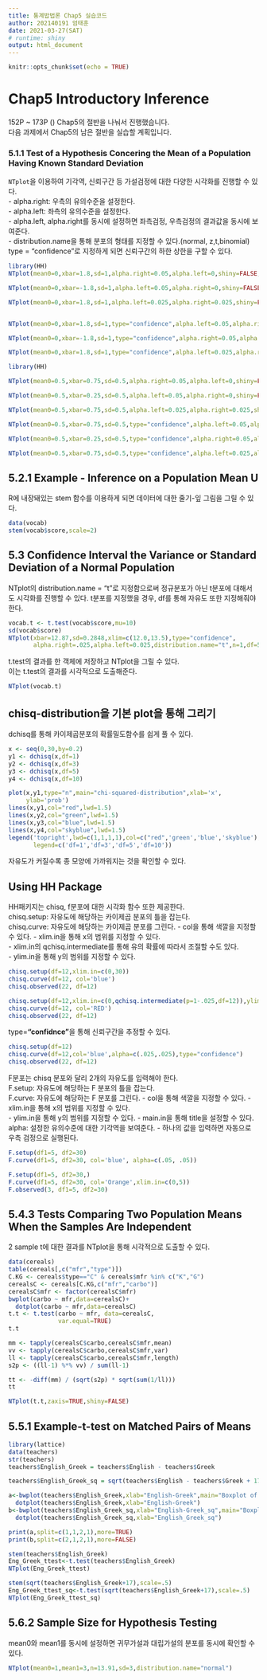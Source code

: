 ```yaml
---
title: 통계밥법론 Chap5 실습코드
author: 202140191 엄태훈
date: 2021-03-27(SAT)
# runtime: shiny
output: html_document
---
```


```r
knitr::opts_chunk$set(echo = TRUE)
```

# Chap5 Introductory Inference 
152P ~ 173P () Chap5의 절반을 나눠서 진행했습니다.  
다음 과제에서 Chap5의 남은 절반을 실습할 계획입니다.  

### 5.1.1 Test of a Hypothesis Concering the Mean of a Population Having Known Standard Deviation  
`NTplot`을 이용하여 기각역, 신뢰구간 등 가설검정에 대한 다양한 시각화를 진행할 수 있다.  
- alpha.right: 우측의 유의수준을 설정한다.  
- alpha.left: 좌측의 유의수준을 설정한다.  
- alpha.left, alpha.right를 동시에 설정하면 좌측검정, 우측검정의 결과값을 동시에 보여준다.  
- distribution.name을 통해 분포의 형태를 지정할 수 있다.(normal, z,t,binomial)  
type = "confidence"로 지정하게 되면 신뢰구간의 하한 상한을 구할 수 있다.  

```r
library(HH)
NTplot(mean0=0,xbar=1.8,sd=1,alpha.right=0.05,alpha.left=0,shiny=FALSE,n=1,distribution.name="normal")

NTplot(mean0=0,xbar=-1.8,sd=1,alpha.left=0.05,alpha.right=0,shiny=FALSE,n=1,distribution.name="normal")

NTplot(mean0=0,xbar=1.8,sd=1,alpha.left=0.025,alpha.right=0.025,shiny=FALSE,n=1,distribution.name="normal")


NTplot(mean0=0,xbar=1.8,sd=1,type="confidence",alpha.left=0.05,alpha.right=0,shiny=FALSE,n=1,distribution.name="normal")

NTplot(mean0=0,xbar=-1.8,sd=1,type="confidence",alpha.right=0.05,alpha.left=0,shiny=FALSE,n=1,distribution.name="normal")

NTplot(mean0=0,xbar=1.8,sd=1,type="confidence",alpha.left=0.025,alpha.right=0.025,shiny=FALSE,n=1,distribution.name="normal")

```


```r
library(HH)

NTplot(mean0=0.5,xbar=0.75,sd=0.5,alpha.right=0.05,alpha.left=0,shiny=FALSE,n=20,distribution.name="normal")

NTplot(mean0=0.5,xbar=0.25,sd=0.5,alpha.left=0.05,alpha.right=0,shiny=FALSE,n=20,distribution.name="normal")

NTplot(mean0=0.5,xbar=0.75,sd=0.5,alpha.left=0.025,alpha.right=0.025,shiny=FALSE,n=20,distribution.name="normal")

NTplot(mean0=0.5,xbar=0.75,sd=0.5,type="confidence",alpha.left=0.05,alpha.right=0,shiny=FALSE,n=20,distribution.name="normal")

NTplot(mean0=0.5,xbar=0.25,sd=0.5,type="confidence",alpha.right=0.05,alpha.left=0,shiny=FALSE,n=20,distribution.name="normal")

NTplot(mean0=0.5,xbar=0.75,sd=0.5,type="confidence",alpha.left=0.025,alpha.right=0.025,shiny=FALSE,n=20,distribution.name="normal")

```

## 5.2.1 Example - Inference on a Population Mean U
R에 내장돼있는 stem 함수를 이용하게 되면  데이터에 대한 줄기-잎 그림을 그릴 수 있다.  
```r
data(vocab)
stem(vocab$score,scale=2)
```

## 5.3 Confidence Interval the Variance or Standard Deviation of a Normal Population
NTplot의 distribution.name = "t"로 지정함으로써 정규분포가 아닌 t분포에 대해서도 시각화를 진행할 수 있다. t분포를 지정했을 경우, df를 통해 자유도 또한 지정해줘야 한다.    
```r
vocab.t <- t.test(vocab$score,mu=10)
sd(vocab$score)
NTplot(xbar=12.87,sd=0.2848,xlim=c(12.0,13.5),type="confidence",
       alpha.right=.025,alpha.left=0.025,distribution.name="t",n=1,df=53)
```

t.test의 결과를 한 객체에 저장하고 NTplot을 그릴 수 있다.  
이는 t.test의 결과를 시각적으로 도출해준다.  
```r
NTplot(vocab.t)
```

## chisq-distribution을 기본 plot을 통해 그리기  
dchisq를 통해 카이제곱분포의 확률밀도함수를 쉽게 풀 수 있다.  
```r
x <- seq(0,30,by=0.2)
y1 <- dchisq(x,df=1)
y2 <- dchisq(x,df=3)
y3 <- dchisq(x,df=5)
y4 <- dchisq(x,df=10)

plot(x,y1,type="n",main="chi-squared-distribution",xlab='x',
     ylab='prob')
lines(x,y1,col="red",lwd=1.5)
lines(x,y2,col="green",lwd=1.5)
lines(x,y3,col="blue",lwd=1.5)
lines(x,y4,col="skyblue",lwd=1.5)
legend('topright',lwd=c(1,1,1,1),col=c("red",'green','blue','skyblue'),
       legend=c('df=1','df=3','df=5','df=10'))


```

자유도가 커질수록 종 모양에 가까워지는 것을 확인할 수 있다.  


## Using HH Package  

HH패키지는 chisq, f분포에 대한 시각화 함수 또한 제공한다.  
chisq.setup: 자유도에 해당하는 카이제곱 분포의 틀을 잡는다.  
chisq.curve: 자유도에 해당하는 카이제곱 분포를 그린다.
- col을 통해 색깔을 지정할 수 있다.
- xlim.in을 통해 x의 범위를 지정할 수 있다.  
- xlim.in의 qchisq.intermediate를 통해 유의 확률에 따라서 조절할 수도 있다.  
- ylim.in을 통해 y의 범위를 지정할 수 있다.


```r
chisq.setup(df=12,xlim.in=c(0,30))
chisq.curve(df=12, col='blue')
chisq.observed(22, df=12)
```


```r
chisq.setup(df=12,xlim.in=c(0,qchisq.intermediate(p=1-.025,df=12)),ylim.in=c(0,0.2))
chisq.curve(df=12, col='RED')
chisq.observed(22, df=12)
```

type=**"confidnce"**을 통해 신뢰구간을 추정할 수 있다.  

```r
chisq.setup(df=12)
chisq.curve(df=12,col='blue',alpha=c(.025,.025),type="confidence")
chisq.observed(22, df=12)
```

F분포는 chisq 분포와 달리 2개의 자유도를 입력해야 한다.  
F.setup: 자유도에 해당하는 F 분포의 틀을 잡는다.  
F.curve: 자유도에 해당하는 F 분포를 그린다.
- col을 통해 색깔을 지정할 수 있다.
- xlim.in을 통해 x의 범위를 지정할 수 있다.  
- ylim.in을 통해 y의 범위를 지정할 수 있다.
- main.in을 통해 title을 설정할 수 있다.  
alpha: 설정한 유의수준에 대한 기각역을 보여준다. 
- 하나의 값을 입력하면 자동으로 우측 검정으로 실행된다.  

```r
F.setup(df1=5, df2=30)
F.curve(df1=5, df2=30, col='blue', alpha=c(.05, .05))

```


```r
F.setup(df1=5, df2=30,)
F.curve(df1=5, df2=30, col='Orange',xlim.in=c(0,5))
F.observed(3, df1=5, df2=30)
```


## 5.4.3 Tests Comparing Two Population Means When the Samples Are Independent
2 sample t에 대한 결과를 NTplot을 통해 시각적으로 도출할 수 있다.  
```r
data(cereals)
table(cereals[,c("mfr","type")])
C.KG <- cereals$type=="C" & cereals$mfr %in% c("K","G")
cerealsC <- cereals[C.KG,c("mfr","carbo")]
cerealsC$mfr <- factor(cerealsC$mfr) 
bwplot(carbo ~ mfr,data=cerealsC)+
  dotplot(carbo ~ mfr,data=cerealsC)
t.t <- t.test(carbo ~ mfr, data=cerealsC,
              var.equal=TRUE)
t.t

mm <- tapply(cerealsC$carbo,cerealsC$mfr,mean)
vv <- tapply(cerealsC$carbo,cerealsC$mfr,var)
ll <- tapply(cerealsC$carbo,cerealsC$mfr,length)
s2p <- ((ll-1) %*% vv) / sum(ll-1)

tt <- -diff(mm) / (sqrt(s2p) * sqrt(sum(1/ll)))
tt

NTplot(t.t,zaxis=TRUE,shiny=FALSE)
```

## 5.5.1 Example-t-test on Matched Pairs of Means

```r
library(lattice)
data(teachers)
str(teachers)
teachers$English_Greek = teachers$English - teachers$Greek

teachers$English_Greek_sq = sqrt(teachers$English - teachers$Greek + 17)

a<-bwplot(teachers$English_Greek,xlab="English-Greek",main="Boxplot of English-Greek")+
  dotplot(teachers$English_Greek,xlab="English-Greek")
b<-bwplot(teachers$English_Greek_sq,xlab="English-Greek_sq",main="Boxplot of English-Greek_sq")+
  dotplot(teachers$English_Greek_sq,xlab="English_Greek_sq")

print(a,split=c(1,1,2,1),more=TRUE)
print(b,split=c(2,1,2,1),more=FALSE)
```

```r
stem(teachers$English_Greek)
Eng_Greek_ttest<-t.test(teachers$English_Greek)
NTplot(Eng_Greek_ttest)
```

```r
stem(sqrt(teachers$English_Greek+17),scale=.5)
Eng_Greek_ttest_sq<-t.test(sqrt(teachers$English_Greek+17),scale=.5)
NTplot(Eng_Greek_ttest_sq)
```

## 5.6.2 Sample Size for Hypothesis Testing
mean0와 mean1를 동시에 설정하면 귀무가설과 대립가설의 분포를 동시에 확인할 수 있다.  
```r
NTplot(mean0=1,mean1=3,n=13.91,sd=3,distribution.name="normal")
```


